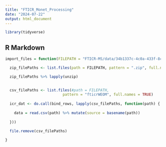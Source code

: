 ```yaml
---
title: "FTICR_Monet_Processing"
date: "2024-07-22"
output: html_document
---
```


```r

library(tidyverse)

```

## R Markdown

```r

import_files = function(FILEPATH = "FTICR-MS/data/34b1337c-4c0a-433f-8c76-af77b821794f/processed_data/fticr copy"){

  zip_filePaths <- list.files(path = FILEPATH, pattern = ".zip", full.names = TRUE, recursive = TRUE)

  zip_filePaths %>% lapply(unzip)
  

  csv_filePaths <- list.files(#path = FILEPATH, 
                          pattern = "fticrWEOM", full.names = TRUE)
  
  icr_dat <- do.call(bind_rows, lapply(csv_filePaths, function(path) {
    
    data = read.csv(path) %>% mutate(source = basename(path))
    
  }))
  
  file.remove(csv_filePaths)

}


```
